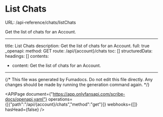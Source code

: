 # List Chats
URL: /api-reference/chats/listChats

Get the list of chats for an Account.

***

title: List Chats
description: Get the list of chats for an Account.
full: true
_openapi:
method: GET
route: /api/{account}/chats
toc: []
structuredData:
headings: []
contents:

* content: Get the list of chats for an Account.

***

{/* This file was generated by Fumadocs. Do not edit this file directly. Any changes should be made by running the generation command again. */}

<APIPage document={"https://app.onlyfansapi.com/scribe-docs/openapi.yaml"} operations={[{"path":"/api/{account}/chats","method":"get"}]} webhooks={[]} hasHead={false} />
